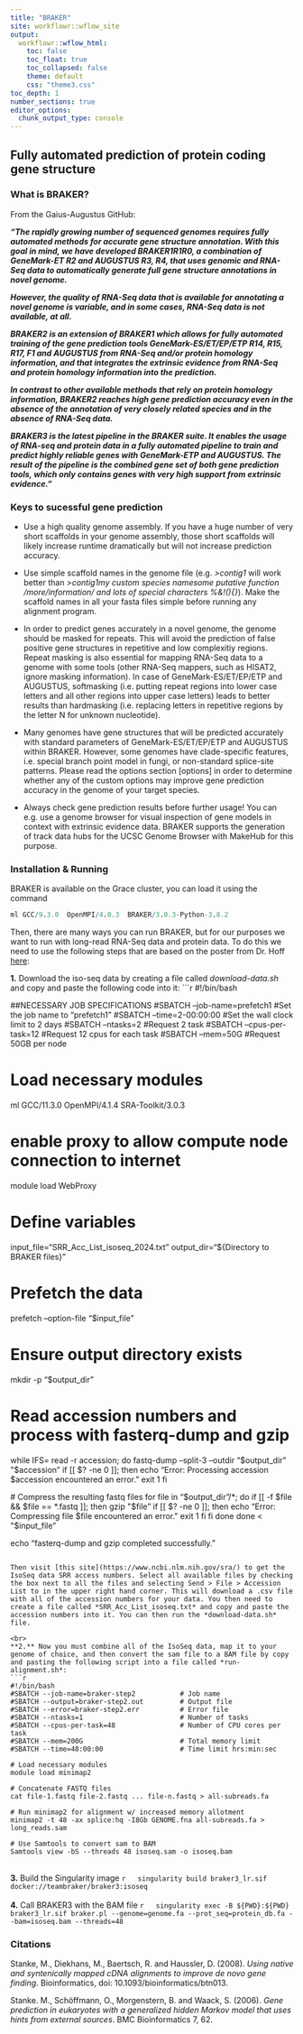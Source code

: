 ```yaml
---
title: "BRAKER"
site: workflowr::wflow_site
output:
  workflowr::wflow_html:
    toc: false
    toc_float: true
    toc_collapsed: false
    theme: default
    css: "theme3.css"
toc_depth: 1
number_sections: true
editor_options:
  chunk_output_type: console
---
```


## Fully automated prediction of protein coding gene structure {.tabset}

### What is BRAKER?

From the Gaius-Augustus GitHub:

<b><i>"The rapidly growing number of sequenced genomes requires fully automated methods for accurate gene structure annotation. With this goal in mind, we have developed BRAKER1R1R0, a combination of GeneMark-ET R2 and AUGUSTUS R3, R4, that uses genomic and RNA-Seq data to automatically generate full gene structure annotations in novel genome.

However, the quality of RNA-Seq data that is available for annotating a novel genome is variable, and in some cases, RNA-Seq data is not available, at all.

BRAKER2 is an extension of BRAKER1 which allows for fully automated training of the gene prediction tools GeneMark-ES/ET/EP/ETP R14, R15, R17, F1 and AUGUSTUS from RNA-Seq and/or protein homology information, and that integrates the extrinsic evidence from RNA-Seq and protein homology information into the prediction.

In contrast to other available methods that rely on protein homology information, BRAKER2 reaches high gene prediction accuracy even in the absence of the annotation of very closely related species and in the absence of RNA-Seq data.

BRAKER3 is the latest pipeline in the BRAKER suite. It enables the usage of RNA-seq and protein data in a fully automated pipeline to train and predict highly reliable genes with GeneMark-ETP and AUGUSTUS. The result of the pipeline is the combined gene set of both gene prediction tools, which only contains genes with very high support from extrinsic evidence."</b></i>


### Keys to sucessful gene prediction

  - Use a high quality genome assembly. If you have a huge number of very short scaffolds in your genome assembly, those short scaffolds will likely increase runtime dramatically but will not increase prediction accuracy.
  
  - Use simple scaffold names in the genome file (e.g. *>contig1* will work better than *>contig1my custom species namesome putative function /more/information/  and lots of special characters %&!(){}*). Make the scaffold names in all your fasta files simple before running any alignment program.
  
  - In order to predict genes accurately in a novel genome, the genome should be masked for repeats. This will avoid the prediction of false positive gene structures in repetitive and low complexitiy regions. Repeat masking is also essential for mapping RNA-Seq data to a genome with some tools (other RNA-Seq mappers, such as HISAT2, ignore masking information). In case of GeneMark-ES/ET/EP/ETP and AUGUSTUS, softmasking (i.e. putting repeat regions into lower case letters and all other regions into upper case letters) leads to better results than hardmasking (i.e. replacing letters in repetitive regions by the letter N for unknown nucleotide).
  
  - Many genomes have gene structures that will be predicted accurately with standard parameters of GeneMark-ES/ET/EP/ETP and AUGUSTUS within BRAKER. However, some genomes have clade-specific features, i.e. special branch point model in fungi, or non-standard splice-site patterns. Please read the options section [options] in order to determine whether any of the custom options may improve gene prediction accuracy in the genome of your target species.
  
  - Always check gene prediction results before further usage! You can e.g. use a genome browser for visual inspection of gene models in context with extrinsic evidence data. BRAKER supports the generation of track data hubs for the UCSC Genome Browser with MakeHub for this purpose.
  
  
### Installation & Running

BRAKER is available on the Grace cluster, you can load it using the command 
```r
ml GCC/9.3.0  OpenMPI/4.0.3  BRAKER/3.0.3-Python-3.8.2

```

Then, there are many ways you can run BRAKER, but for our purposes we want to run with long-read RNA-Seq data and protein data. To do this we need to use the following steps that are based on the poster from Dr. Hoff [here](https://github.com/Gaius-Augustus/BRAKER/blob/master/docs/posters/poster_PAG2024.pdf):

  **1.** Download the iso-seq data by creating a file called *download-data.sh* and copy and paste the following code into it:
  ```r
#!/bin/bash

##NECESSARY JOB SPECIFICATIONS
#SBATCH --job-name=prefetch1          #Set the job name to "prefetch1"
#SBATCH --time=2-00:00:00             #Set the wall clock limit to 2 days
#SBATCH --ntasks=2                    #Request 2 task
#SBATCH --cpus-per-task=12            #Request 12 cpus for each task
#SBATCH --mem=50G                     #Request 50GB per node

# Load necessary modules
ml GCC/11.3.0  OpenMPI/4.1.4 SRA-Toolkit/3.0.3

# enable proxy to allow compute node connection to internet
module load WebProxy

# Define variables
input_file="SRR_Acc_List_isoseq_2024.txt"
output_dir="${Directory to BRAKER files}"

# Prefetch the data
prefetch --option-file "$input_file"

# Ensure output directory exists
mkdir -p "$output_dir"

# Read accession numbers and process with fasterq-dump and gzip
while IFS= read -r accession; do
  fastq-dump --split-3 --outdir "$output_dir" "$accession"
  if [[ $? -ne 0 ]]; then
    echo "Error: Processing accession $accession encountered an error."
    exit 1
  fi

  # Compress the resulting fastq files
  for file in "$output_dir"/*; do
    if [[ -f $file && $file == *.fastq ]]; then
      gzip "$file"
      if [[ $? -ne 0 ]]; then
        echo "Error: Compressing file $file encountered an error."
        exit 1
      fi
    fi
  done
done < "$input_file"

echo "fasterq-dump and gzip completed successfully."
  
  ```
  
  Then visit [this site](https://www.ncbi.nlm.nih.gov/sra/) to get the IsoSeq data SRR access numbers. Select all available files by checking the box next to all the files and selecting Send > File > Accession List to in the upper right hand corner. This will download a .csv file with all of the accession numbers for your data. You then need to create a file called *SRR_Acc_List_isoseq.txt* and copy and paste the accession numbers into it. You can then run the *download-data.sh* file.
  
  <br>
  **2.** Now you must combine all of the IsoSeq data, map it to your genome of choice, and then convert the sam file to a BAM file by copy and pasting the following script into a file called *run-alignment.sh*:
  ```r
  
  #!/bin/bash
  #SBATCH --job-name=braker-step2           # Job name
  #SBATCH --output=braker-step2.out         # Output file
  #SBATCH --error=braker-step2.err          # Error file
  #SBATCH --ntasks=1                        # Number of tasks
  #SBATCH --cpus-per-task=48                # Number of CPU cores per task
  #SBATCH --mem=200G                        # Total memory limit
  #SBATCH --time=48:00:00                   # Time limit hrs:min:sec

  # Load necessary modules
  module load minimap2
  
  # Concatenate FASTQ files
  cat file-1.fastq file-2.fastq ... file-n.fastq > all-subreads.fa
  
  # Run minimap2 for alignment w/ increased memory allotment
  minimap2 -t 48 -ax splice:hq -I8Gb GENOME.fna all-subreads.fa > long_reads.sam
  
  # Use Samtools to convert sam to BAM
  Samtools view -bS --threads 48 isoseq.sam -o isoseq.bam

  ```
  <br>
  **3.** Build the Singularity image
  ```r
  singularity build braker3_lr.sif docker://teambraker/braker3:isoseq
  ```  
  <br>
  **4.** Call BRAKER3 with the BAM file
  ```r
  singularity exec -B ${PWD}:${PWD} braker3_lr.sif braker.pl --genome=genome.fa --prot_seq=protein_db.fa --bam=isoseq.bam --threads=48
  ```

### Citations 
Stanke, M., Diekhans, M., Baertsch, R. and Haussler, D. (2008). *Using native and syntenically mapped cDNA alignments to improve de novo gene finding*. Bioinformatics, doi: 10.1093/bioinformatics/btn013.

Stanke. M., Schöffmann, O., Morgenstern, B. and Waack, S. (2006). *Gene prediction in eukaryotes with a generalized hidden Markov model that uses hints from external sources*. BMC Bioinformatics 7, 62.
